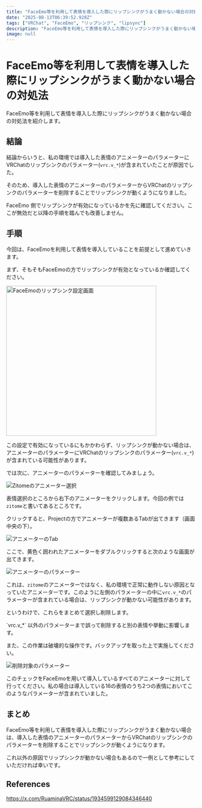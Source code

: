 ```yaml
---
title: "FaceEmo等を利用して表情を導入した際にリップシンクがうまく動かない場合の対処法"
date: "2025-08-13T06:39:52.928Z"
tags: ["VRChat", "FaceEmo", "リップシンク", "lipsync"]
description: "FaceEmo等を利用して表情を導入した際にリップシンクがうまく動かない場合の対処法"
image: null
---
```


# FaceEmo等を利用して表情を導入した際にリップシンクがうまく動かない場合の対処法

FaceEmo等を利用して表情を導入した際にリップシンクがうまく動かない場合の対処法を紹介します。

## 結論

結論からいうと、私の環境では導入した表情のアニメーターのパラメーターにVRChatのリップシンクのパラメーター(`vrc.v_*`)が含まれていたことが原因でした。

そのため、導入した表情のアニメーターのパラメーターからVRChatのリップシンクのパラメーターを削除することでリップシンクが動くようになりました。

<Note title="ノート">
FaceEmo 側でリップシンクが有効になっているかを先に確認してください。ここが無効だと以降の手順を踏んでも改善しません。
</Note>

## 手順

今回は、FaceEmoを利用して表情を導入していることを前提として進めていきます。

まず、そもそもFaceEmoの方でリップシンクが有効となっているか確認してください。

<img width="400" className="rounded-md mx-auto" src="/assets/0198a228-1661-7c66-a978-be4b2921d379/face-emo.webp" alt="FaceEmoのリップシンク設定画面" />

この設定で有効になっているにもかかわらず、リップシンクが動かない場合は、アニメーターのパラメーターにVRChatのリップシンクのパラメーター(`vrc.v_*`)が含まれている可能性があります。

では次に、アニメーターのパラメーターを確認してみましょう。

![Zitomeのアニメーター選択](/assets/0198a228-1661-7c66-a978-be4b2921d379/zito.webp)

表情選択のところから右下のアニメーターをクリックします。今回の例では`zitome`と書いてあるところです。

クリックすると、Projectの方でアニメーターが複数あるTabが出てきます（画面中央の下）。

![アニメーターのTab](/assets/0198a228-1661-7c66-a978-be4b2921d379/animator_tab.webp)

ここで、黄色く囲われたアニメーターをダブルクリックすると次のような画面が出てきます。

![アニメーターのパラメーター](/assets/0198a228-1661-7c66-a978-be4b2921d379/animator.webp)

これは、`zitome`のアニメーターではなく、私の環境で正常に動作しない原因となっていたアニメーターです。このように左側のパラメーターの中に`vrc.v_*`のパラメーターが含まれている場合は、リップシンクが動かない可能性があります。

というわけで、これらをまとめて選択し削除します。

<Danger title="削除時の注意">
`vrc.v_*` 以外のパラメーターまで誤って削除すると別の表情や挙動に影響します。

また、この作業は破壊的な操作です。バックアップを取った上で実施してください。
</Danger>

![削除対象のパラメーター](/assets/0198a228-1661-7c66-a978-be4b2921d379/animator_paramator.webp)

このチェックをFaceEmoを用いて導入しているすべてのアニメーターに対して行ってください。私の場合は導入している16の表情のうち2つの表情においてこのようなパラメーターが含まれていました。

## まとめ

FaceEmo等を利用して表情を導入した際にリップシンクがうまく動かない場合は、導入した表情のアニメーターのパラメーターからVRChatのリップシンクのパラメーターを削除することでリップシンクが動くようになります。

これ以外の原因でリップシンクが動かない場合もあるので一例として参考にしていただければ幸いです。

## References

https://x.com/RuaminaVRC/status/1934599129084346440
